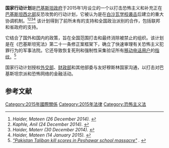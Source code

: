 '''国家行动计划'''是[[巴基斯坦政府|巴基斯坦政府]]于2015年1月设立的一个以打击恐怖主义和补充正在[[北瓦济里斯坦特区|巴基斯坦西北部]]反恐攻势的行动计划，它被认为是在[[2014年白沙瓦學校襲擊事件|白沙瓦学校袭击]]后建立的重大协调机制。<ref name="Dawn News, 2014"><cite class="citation news">Haider, Mateen (26 December 2014). </cite></ref><ref name="Washington Times, 2014"><cite class="citation news">Kaphle, Anil (24 December 2014). </cite></ref><ref name="Dawn, Haider"><cite class="citation news">Haider, Materr (30 December 2014). </cite></ref><ref name="Dawn News, Mateen Haider report"><cite class="citation news">Haider, Mateen (14 January 2015). </cite></ref> 该计划得到了前所未有的支持和全国政治派别的合作，包括联邦和省政府的支持。

它结合了国外和国内的政策，旨在全国范围打击和最终消除被禁止的组织。该计划是在《巴基斯坦宪法》第二十一条修正案框架下，确立了快速审理有关恐怖主义犯罪行为的军事法院。它还导致恢复死刑和强制性采集验证所有[[移动电话|移动电话用户]]的[[指纹识别|指纹]]。<ref name="BBC"><cite class="citation news">[http://www.bbc.com/news/world-asia-30491435 "Pakistan Taliban kill scores in Peshawar school massacre"] {{Wayback|url=http://www.bbc.com/news/world-asia-30491435 |date=20190106221614 }}. </cite></ref>

国家行动计划授权[[巴基斯坦外交部|外交部]]、[[巴基斯坦财政部|财政部]]和其他部委与友好穆斯林国家沟通，以打击对巴基斯坦宗派和恐怖网络的金融活动。
==参考文献==
{{reflist}}
[[Category:2015年國際關係|Category:2015年國際關係]]
[[Category:2015年法律|Category:2015年法律]]
[[Category:恐怖主义法|Category:恐怖主义法]]